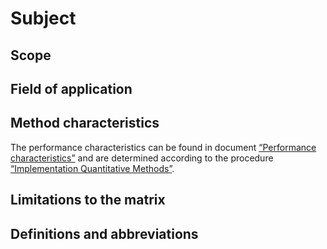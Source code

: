 # Subject

## Scope

## Field of application

## Method characteristics

The performance characteristics can be found in document ["Performance characteristics"](https://docs.google.com/spreadsheets/d/1U605Tg2zzHk1eyXHW0TB4TgN7-E39xExspJaBkyKkYk/edit?usp=sharing) and are determined according to the procedure ["Implementation Quantitative Methods"](https://docs.google.com/document/d/1f7QLhBUvL7zUjB1FpjzG9qK3EWKHKfCgKtxEsigTKNA/edit).

## Limitations to the matrix

## Definitions and abbreviations
